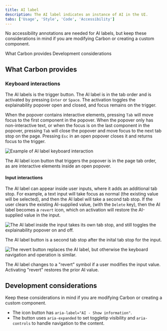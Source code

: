 ```yaml
---
title: AI label
description: The AI label indicates an instance of AI in the UI.
tabs: ['Usage', 'Style', 'Code', 'Accessibility']
---
```



<PageDescription>

No accessibility annotations are needed for AI labels, but keep these
considerations in mind if you are modifying Carbon or creating a custom
component.

</PageDescription>

<AnchorLinks>

<AnchorLink>What Carbon provides</AnchorLink>
<AnchorLink>Development considerations</AnchorLink>

</AnchorLinks>

<A11yStatus layout="table" components="AI label" />

## What Carbon provides

### Keyboard interactions

The AI labels is the trigger button. The AI label is in the tab order and is
activated by pressing `Enter` or `Space`. The activation toggles the
explainability popover open and closed, and focus remains on the trigger.

When the popover contains interactive elements, pressing `Tab` will move focus
to the first component in the popover. When the popover only has non-interactive
text, or when the focus is on the last component in the popover, pressing `Tab`
will close the popover and move focus to the next tab stop on the page. Pressing
`Esc` in an open popover closes it and returns focus to the trigger.

<Row>
<Column colLg={12}>

![Example of AI label keyboard interaction](images/ai-label-accessibility-1.png)

</Column>
</Row>

<Caption>
  The AI label icon button that triggers the popover is in the page tab order,
  as are interactive elements inside an open popover.
</Caption>

#### Input interactions

The AI label can appear inside user inputs, where it adds an additional tab
stop. For example, a text input will take focus as normal (the existing value
will be selected), and then the AI label will take a second tab stop. If the
user clears the existing AI-supplied value, (with the `Delete` key), then the AI
label becomes a `revert` icon, which on activation will restore the AI-supplied
value in the input.

<Row>
<Column colLg={8}>

![The AI label inside the input takes its own tab stop, and still toggles the explainability popover on and off.](images/ai-label-accessibility-3.png)

<Caption>
  The AI label button is a second tab stop after the inital tab stop for the
  input.
</Caption>

</Column>
</Row>

<Row>
<Column colLg={8}>

![The revert button replaces the AI label, but otherwise the keyboard navigation and operation is similar.](images/ai-label-accessibility-4.png)

</Column>
</Row>

<Caption>
  The AI label changes to a "revert" symbol if a user modifies the input value.
  Activating "revert" restores the prior AI value.
</Caption>

## Development considerations

Keep these considerations in mind if you are modifying Carbon or creating a
custom component.

- The icon button has `aria-label="AI - Show information"`.
- The button uses `aria-expanded` to set toggletip visibility and
  `aria-controls` to handle navigation to the content.
